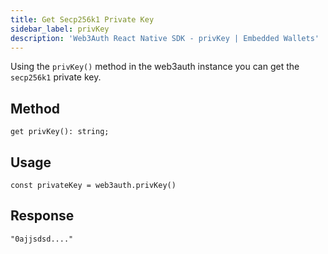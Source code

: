 ```yaml
---
title: Get Secp256k1 Private Key
sidebar_label: privKey
description: 'Web3Auth React Native SDK - privKey | Embedded Wallets'
---
```


Using the `privKey()` method in the web3auth instance you can get the `secp256k1` private key.

## Method

`get privKey(): string;`

## Usage

```tsx
const privateKey = web3auth.privKey()
```

## Response

```string
"0ajjsdsd...."
```
